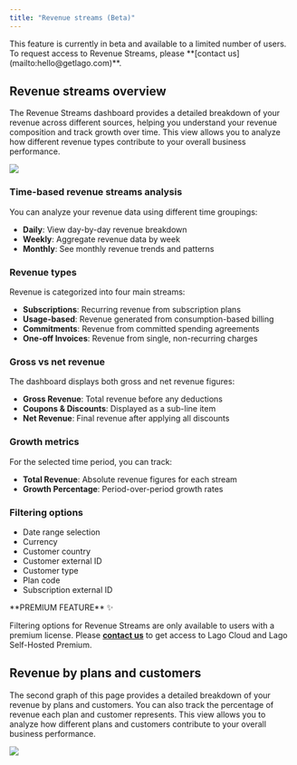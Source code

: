 ```yaml
---
title: "Revenue streams (Beta)"
---
```


<Info>
    This feature is currently in beta and available to a limited number of users. To request access to Revenue Streams, please **[contact us](mailto:hello@getlago.com)**.
</Info>

## Revenue streams overview
The Revenue Streams dashboard provides a detailed breakdown of your revenue across different sources, helping you understand your revenue composition and track growth over time. This view allows you to analyze how different revenue types contribute to your overall business performance.

<Frame caption="Revenue streams dashboard">
  <img src="/guide/analytics/images/revenue-streams-overview.png" />
</Frame>

### Time-based revenue streams analysis
You can analyze your revenue data using different time groupings:
- **Daily**: View day-by-day revenue breakdown
- **Weekly**: Aggregate revenue data by week
- **Monthly**: See monthly revenue trends and patterns

### Revenue types
Revenue is categorized into four main streams:
- **Subscriptions**: Recurring revenue from subscription plans
- **Usage-based**: Revenue generated from consumption-based billing
- **Commitments**: Revenue from committed spending agreements
- **One-off Invoices**: Revenue from single, non-recurring charges

### Gross vs net revenue
The dashboard displays both gross and net revenue figures:
- **Gross Revenue**: Total revenue before any deductions
- **Coupons & Discounts**: Displayed as a sub-line item
- **Net Revenue**: Final revenue after applying all discounts

### Growth metrics
For the selected time period, you can track:
- **Total Revenue**: Absolute revenue figures for each stream
- **Growth Percentage**: Period-over-period growth rates

### Filtering options
- Date range selection
- Currency
- Customer country
- Customer external ID
- Customer type
- Plan code
- Subscription external ID

<Info>
**PREMIUM FEATURE** ✨

Filtering options for Revenue Streams are only available to users with a premium license. Please
**[contact us](mailto:hello@getlago.com)** to get access to Lago Cloud and Lago
Self-Hosted Premium.
</Info>


## Revenue by plans and customers
The second graph of this page provides a detailed breakdown of your revenue by plans and customers. You can also track the percentage of revenue each plan and customer represents. 
This view allows you to analyze how different plans and customers contribute to your overall business performance.

<Frame caption="Revenue by plans and customers dashboard">
  <img src="/guide/analytics/images/revenue-by-plans-and-customers.png" />
</Frame>
